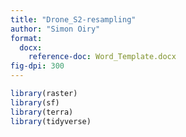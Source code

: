 ```yaml
---
title: "Drone_S2-resampling"
author: "Simon Oiry"
format: 
  docx:
    reference-doc: Word_Template.docx
fig-dpi: 300
---
```


```r
library(raster)
library(sf)
library(terra)
library(tidyverse)
```
